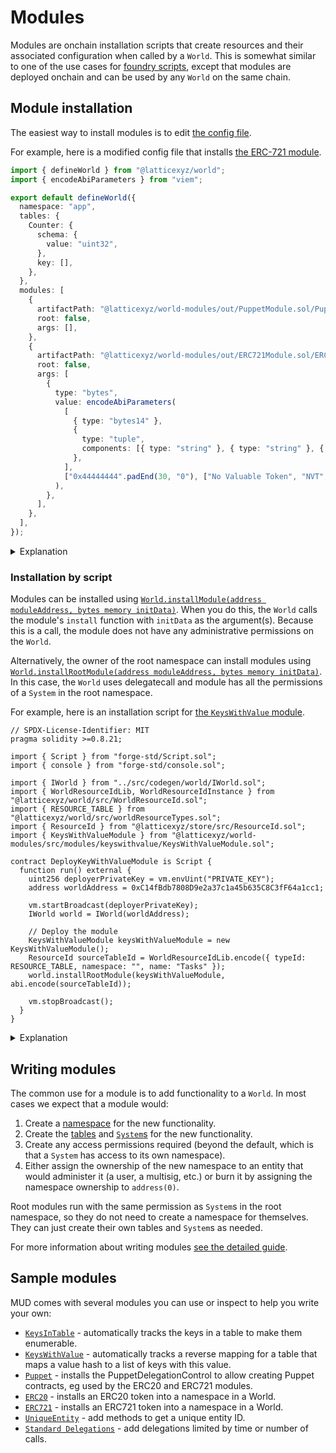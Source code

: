 
# Modules

Modules are onchain installation scripts that create resources and their associated configuration when called by a `World`.
This is somewhat similar to one of the use cases for [foundry scripts](https://book.getfoundry.sh/tutorials/solidity-scripting), except that modules are deployed onchain and can be used by any `World` on the same chain.

## Module installation

The easiest way to install modules is to edit [the config file](/config/reference#modules).

For example, here is a modified config file that installs [the ERC-721 module](/world/modules/erc721).

<CollapseCode>

```typescript filename="mud.config.ts" copy {2,14-50}
import { defineWorld } from "@latticexyz/world";
import { encodeAbiParameters } from "viem";

export default defineWorld({
  namespace: "app",
  tables: {
    Counter: {
      schema: {
        value: "uint32",
      },
      key: [],
    },
  },
  modules: [
    {
      artifactPath: "@latticexyz/world-modules/out/PuppetModule.sol/PuppetModule.json",
      root: false,
      args: [],
    },
    {
      artifactPath: "@latticexyz/world-modules/out/ERC721Module.sol/ERC721Module.json",
      root: false,
      args: [
        {
          type: "bytes",
          value: encodeAbiParameters(
            [
              { type: "bytes14" },
              {
                type: "tuple",
                components: [{ type: "string" }, { type: "string" }, { type: "string" }],
              },
            ],
            ["0x44444444".padEnd(30, "0"), ["No Valuable Token", "NVT", "http://www.example.com/base/uri/goes/here"]],
          ),
        },
      ],
    },
  ],
});
```

</CollapseCode>

<details>

<summary>Explanation</summary>

```typescript
import { encodeAbiParameters } from "viem";
```

In simple cases it is enough to use the config parser to specify the module arguments.
However, the NFT module requires a `struct` as [one of the arguments](https://github.com/latticexyz/mud/blob/main/packages/world-modules/src/modules/erc721-puppet/ERC721Module.sol#L37).
We use [`encodeAbiParameters`](https://viem.sh/docs/abi/encodeAbiParameters.html) to encode the `struct` data.

Note that this means we need to issue `pnpm install viem` in `packages/contracts` to be able to use the library here.

```typesceript
  modules: [
    {
      artifactPath: "@latticexyz/world-modules/out/PuppetModule.sol/PuppetModule.json",
      root: false,
      args: [],
    },
```

A module declaration requires three parameters:

- `artifactPath`, a link to the compiled JSON file for the module.
- `root`, whether to install the module with [root namespace permissions](/world/systems#root-systems) or not.
- `args` the module arguments.

Here we install [the `puppet` module](https://github.com/latticexyz/mud/tree/main/packages/world-modules/src/modules/puppet).
We need this module because a `System` is supposed to be stateless, and easily upgradeable to a contract in a different address.
However, both the [ERC-20 standard](https://ethereum.org/en/developers/docs/standards/tokens/erc-20/) and the [ERC-721 standard](https://ethereum.org/en/developers/docs/standards/tokens/erc-721/) require the token contract to emit events.
The solution is to put the `System` in one contract and have another contract, the puppet, which receives requests and emits events according to the ERC.

```typescript
    {
      artifactPath: "@latticexyz/world-modules/out/ERC721Module.sol/ERC721Module.json",
      root: false,
      args: [
```

You can see the arguments for the ERC-721 module [here](https://github.com/latticexyz/mud/blob/main/packages/world-modules/src/modules/erc721-puppet/ERC721Module.sol#L37).
There are two arguments:

- A 14-byte identifier for the namespace.
- An `ERC721MetadataData` for the ERC-721 parameters, [defined here](https://github.com/latticexyz/mud/blob/main/packages/world-modules/src/modules/erc721-puppet/tables/ERC721Metadata.sol#L19-L23).

However, the arguments for a module are [ABI encoded](https://docs.soliditylang.org/en/develop/abi-spec.html) to a single value of type `bytes`.

```typescript
        {
          type: "bytes",
```

The data type for this parameter is `bytes`, because it is treated as opaque bytes by the `World` and only gets parsed by the module after it is transferred.

```typescript
          value: encodeAbiParameters(
            [
```

Use `encodeAbiParameters` from the viem library to create the argument.
The first parameter of this function is a list of argument types.

```typescript
               [
                 { type: 'bytes14' },
```

The first parameter is simple, a 14 byte value for the namespace.

```typescript
              {
                type: 'tuple',
                components: [
                  { "type": "string" },
                  { "type": "string" },
                  { "type": "string" },
                ]
               }
            ],   // end of list of types
```

The second value is more complicated, it's a struct, or as it is called in ABI, a tuple.
It consists of three strings (the token name, symbol, and [base URI](https://docs.openzeppelin.com/contracts/3.x/api/token/erc721#ERC721-baseURI--)).

```typescript
            [
              "0x44444444".padEnd(30, "0"),
```

The second `encodeAbiParameters` parameter is a list of the values, of the types declared in the first list.

The first parameter for the module is `bytes14`, which is expected to be a hexadecimal value with twenty-eight hexadecimal digits, for a total length of thirty.
Here we use `0x4...40....0` with eight 4's followed by twenty 0's.
This gives us the namespace `DDDD`, which is easy to recognize both as hex and as text.

```typescript
              ["No Valuable Token", "NVT", "http://www.example.com/base/uri/goes/here"],
```

The second parameter for the module is a structure of three strings, so here we provide the three strings.
Then we close all the definitions.

</details>

### Installation by script

Modules can be installed using [`World.installModule(address moduleAddress, bytes memory initData)`](https://github.com/latticexyz/mud/blob/main/packages/world/src/modules/init/implementations/ModuleInstallationSystem.sol#L17-L37).
When you do this, the `World` calls the module's `install` function with `initData` as the argument(s).
Because this is a call, the module does not have any administrative permissions on the `World`.

Alternatively, the owner of the root namespace can install modules using [`World.installRootModule(address moduleAddress, bytes memory initData)`](https://github.com/latticexyz/mud/blob/main/packages/world/src/World.sol#L90-L119).
In this case, the `World` uses delegatecall and module has all the permissions of a `System` in the root namespace.

For example, here is an installation script for [the `KeysWithValue` module](/world/modules/keyswithvalue).

<CollapseCode>

```solidity filename="DeployKeyWithValueModule.s.sol" copy showLineNumbers {22-24}
// SPDX-License-Identifier: MIT
pragma solidity >=0.8.21;

import { Script } from "forge-std/Script.sol";
import { console } from "forge-std/console.sol";

import { IWorld } from "../src/codegen/world/IWorld.sol";
import { WorldResourceIdLib, WorldResourceIdInstance } from "@latticexyz/world/src/WorldResourceId.sol";
import { RESOURCE_TABLE } from "@latticexyz/world/src/worldResourceTypes.sol";
import { ResourceId } from "@latticexyz/store/src/ResourceId.sol";
import { KeysWithValueModule } from "@latticexyz/world-modules/src/modules/keyswithvalue/KeysWithValueModule.sol";

contract DeployKeyWithValueModule is Script {
  function run() external {
    uint256 deployerPrivateKey = vm.envUint("PRIVATE_KEY");
    address worldAddress = 0xC14fBdb7808D9e2a37c1a45b635C8C3fF64a1cc1;

    vm.startBroadcast(deployerPrivateKey);
    IWorld world = IWorld(worldAddress);

    // Deploy the module
    KeysWithValueModule keysWithValueModule = new KeysWithValueModule();
    ResourceId sourceTableId = WorldResourceIdLib.encode({ typeId: RESOURCE_TABLE, namespace: "", name: "Tasks" });
    world.installRootModule(keysWithValueModule, abi.encode(sourceTableId));

    vm.stopBroadcast();
  }
}
```

</CollapseCode>

<details>

<summary>Explanation</summary>

```solidity
    KeysWithValueModule keysWithValueModule = new KeysWithValueModule();
```

Deploy the module.
Modules are stateless, so if there is already a copy of the contract on the blockchain you can just use that.

```solidity
    ResourceId sourceTableId =
       WorldResourceIdLib.encode({ typeId: RESOURCE_TABLE, namespace: "", name: "Tasks" });
```

Get the resourceID for the table that needs a reverse index.

```solidity
    world.installRootModule(keysWithValueModule, abi.encode(sourceTableId));
```

Actually install the module in the `World`.

</details>

## Writing modules

The common use for a module is to add functionality to a `World`.
In most cases we expect that a module would:

1. Create a [namespace](./namespaces-access-control.mdx) for the new functionality.
1. Create the [tables](./tables) and [`System`s](./systems) for the new functionality.
1. Create any access permissions required (beyond the default, which is that a `System` has access to its own namespace).
1. Either assign the ownership of the new namespace to an entity that would administer it (a user, a multisig, etc.) or burn it by assigning the namespace ownership to `address(0)`.

Root modules run with the same permission as `System`s in the root namespace, so they do not need to create a namespace for themselves.
They can just create their own tables and `System`s as needed.

For more information about writing modules [see the detailed guide](/guides/modules).

## Sample modules

MUD comes with several modules you can use or inspect to help you write your own:

- [`KeysInTable`](https://github.com/latticexyz/mud/tree/main/packages/world-modules/src/modules/keysintable) - automatically tracks the keys in a table to make them enumerable.
- [`KeysWithValue`](https://github.com/latticexyz/mud/tree/main/packages/world-modules/src/modules/keyswithvalue) - automatically tracks a reverse mapping for a table that maps a value hash to a list of keys with this value.
- [`Puppet`](https://github.com/latticexyz/mud/tree/main/packages/world-modules/src/modules/puppet) - installs the PuppetDelegationControl to allow creating Puppet contracts, eg used by the ERC20 and ERC721 modules.
- [`ERC20`](https://github.com/latticexyz/mud/tree/main/packages/world-modules/src/modules/erc20-puppet) - installs an ERC20 token into a namespace in a World.
- [`ERC721`](https://github.com/latticexyz/mud/tree/main/packages/world-modules/src/modules/erc721-puppet) - installs an ERC721 token into a namespace in a World.
- [`UniqueEntity`](https://github.com/latticexyz/mud/tree/main/packages/world-modules/src/modules/uniqueentity) - add methods to get a unique entity ID.
- [`Standard Delegations`](https://github.com/latticexyz/mud/tree/main/packages/world-modules/src/modules/std-delegations) - add delegations limited by time or number of calls.
